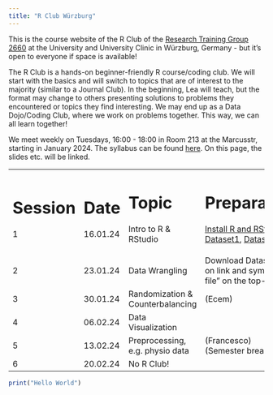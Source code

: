 ```yaml
---
title: "R Club Würzburg"
---
```


This is the course website of the R Club of the [Research Training Group 2660](https://www.uni-wuerzburg.de/grk2660/news/) at the University and University Clinic in Würzburg, Germany - but it's open to everyone if space is available!

The R Club is a hands-on beginner-friendly R course/coding club. We will start with the basics and will switch to topics that are of interest to the majority (similar to a Journal Club). In the beginning, Lea will teach, but the format may change to others presenting solutions to problems they encountered or topics they find interesting. We may end up as a Data Dojo/Coding Club, where we work on problems together. This way, we can all learn together!

We meet weekly on Tuesdays, 16:00 - 18:00 in Room 213 at the Marcusstr, starting in January 2024. The syllabus can be found [here](https://docs.google.com/document/d/1ZJPsgPMPv_2EYwyGL7kv9Mb846iilznj3cuKNvwuINc/edit#heading=h.9xs7fuefba6l). On this page, the slides etc. will be linked.

+-----------+----------+----------------------------------+-----------------------------------------------------------------------------------------------------------------------------------------------------------------------------------------------------------------------------------------------------------------------------------------------------------------------------------------------------------------------------------------------------+
| # Session | # Date   | # Topic                          | # Preparation/Notes                                                                                                                                                                                                                                                                                                                                                                                 |
|           |          |                                  |                                                                                                                                                                                                                                                                                                                                                                                                     |
| 1         | 16.01.24 | Intro to R & RStudio             | [Install R and RStudio](https://rstudio-education.github.io/hopr/starting.html), download [Dataset1](https://github.com/Hillea/rclubwue/blob/main/Slides/Data/ahi-cesd.csv), [Dataset2](https://github.com/Hillea/rclubwue/blob/main/Slides/Data/participant-info.csv)                                                                                                                              |
+-----------+----------+----------------------------------+-----------------------------------------------------------------------------------------------------------------------------------------------------------------------------------------------------------------------------------------------------------------------------------------------------------------------------------------------------------------------------------------------------+
| 2         | 23.01.24 | Data Wrangling                   | Download Datasets [1](https://github.com/Hillea/rclubwue/blob/main/Slides/Data/responses.csv), [2](https://github.com/Hillea/rclubwue/blob/main/Slides/Data/qformats.csv), [3](https://github.com/Hillea/rclubwue/blob/main/Slides/Data/scoring.csv), & [4](https://github.com/Hillea/rclubwue/blob/main/Slides/Data/pinfo.csv) (click on link and symbol for "download raw file" on the top-right) |
+-----------+----------+----------------------------------+-----------------------------------------------------------------------------------------------------------------------------------------------------------------------------------------------------------------------------------------------------------------------------------------------------------------------------------------------------------------------------------------------------+
| 3         | 30.01.24 | Randomization & Counterbalancing | (Ecem)                                                                                                                                                                                                                                                                                                                                                                                              |
+-----------+----------+----------------------------------+-----------------------------------------------------------------------------------------------------------------------------------------------------------------------------------------------------------------------------------------------------------------------------------------------------------------------------------------------------------------------------------------------------+
| 4         | 06.02.24 | Data Visualization               |                                                                                                                                                                                                                                                                                                                                                                                                     |
+-----------+----------+----------------------------------+-----------------------------------------------------------------------------------------------------------------------------------------------------------------------------------------------------------------------------------------------------------------------------------------------------------------------------------------------------------------------------------------------------+
| 5         | 13.02.24 | Preprocessing, e.g. physio data  | (Francesco)\                                                                                                                                                                                                                                                                                                                                                                                        |
|           |          |                                  | (Semester break or continue?)                                                                                                                                                                                                                                                                                                                                                                       |
+-----------+----------+----------------------------------+-----------------------------------------------------------------------------------------------------------------------------------------------------------------------------------------------------------------------------------------------------------------------------------------------------------------------------------------------------------------------------------------------------+
| 6         | 20.02.24 | No R Club!                       |                                                                                                                                                                                                                                                                                                                                                                                                     |
+-----------+----------+----------------------------------+-----------------------------------------------------------------------------------------------------------------------------------------------------------------------------------------------------------------------------------------------------------------------------------------------------------------------------------------------------------------------------------------------------+

```r
print("Hello World")
```
